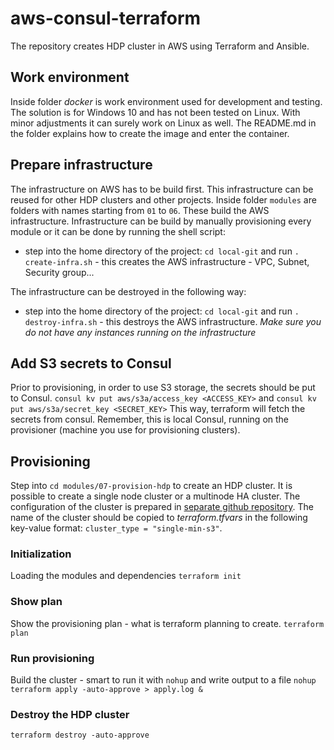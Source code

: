 # aws-consul-terraform

The repository creates HDP cluster in AWS using Terraform and Ansible.

## Work environment
Inside folder *docker* is work environment used for development and testing. The solution is for Windows 10 and has not been tested on Linux. With minor adjustments it can surely work on Linux as well. The README.md in the folder explains how to create the image and enter the container.

## Prepare infrastructure
The infrastructure on AWS has to be build first. This infrastructure can be reused for other HDP clusters and other projects. Inside folder `modules` are  folders with names starting from `01` to `06`. These build the AWS infrastructure. Infrastructure can be build by manually provisioning every module or it can be done by running the shell script:
- step into the home directory of the project: `cd local-git` and run `. create-infra.sh` - this creates the AWS infrastructure - VPC, Subnet, Security group...

The infrastructure can be destroyed in the following way:
- step into the home directory of the project: `cd local-git` and run `. destroy-infra.sh` - this destroys the AWS infrastructure. *Make sure you do not have any instances running on the infrastructure*

## Add S3 secrets to Consul
Prior to provisioning, in order to use S3 storage, the secrets should be put to Consul.
`consul kv put aws/s3a/access_key <ACCESS_KEY>`
and
`consul kv put aws/s3a/secret_key <SECRET_KEY>`
This way, terraform will fetch the secrets from consul. Remember, this is local Consul, running on the provisioner (machine you use for provisioning clusters).

## Provisioning
Step into `cd modules/07-provision-hdp` to create an HDP cluster. It is possible to create a single node cluster or a multinode HA cluster. The configuration of the cluster is prepared in [separate github repository](https://github.com/markokole/aws-terraform-hdp-config). The name of the cluster should be copied to *terraform.tfvars* in the following key-value format: `cluster_type = "single-min-s3"`.

### Initialization
Loading the modules and dependencies
`terraform init`

### Show plan
Show the provisioning plan - what is terraform planning to create.
`terraform plan`

### Run provisioning
Build the cluster - smart to run it with `nohup` and write output to a file
`nohup terraform apply -auto-approve > apply.log &`

### Destroy the HDP cluster
`terraform destroy -auto-approve`
